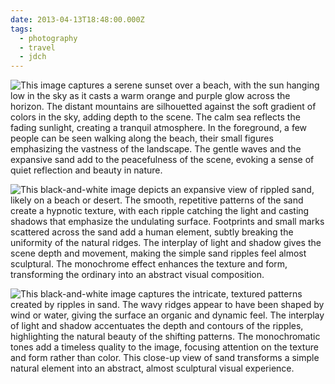 ```yaml
---
date: 2013-04-13T18:48:00.000Z
tags:
  - photography
  - travel
  - jdch
---
```

![This image captures a serene sunset over a beach, with the sun hanging low in the sky as it casts a warm orange and purple glow across the horizon. The distant mountains are silhouetted against the soft gradient of colors in the sky, adding depth to the scene. The calm sea reflects the fading sunlight, creating a tranquil atmosphere. In the foreground, a few people can be seen walking along the beach, their small figures emphasizing the vastness of the landscape. The gentle waves and the expansive sand add to the peacefulness of the scene, evoking a sense of quiet reflection and beauty in nature.](../../assets/photos/20130413-IMG_4840.jpg)

![This black-and-white image depicts an expansive view of rippled sand, likely on a beach or desert. The smooth, repetitive patterns of the sand create a hypnotic texture, with each ripple catching the light and casting shadows that emphasize the undulating surface. Footprints and small marks scattered across the sand add a human element, subtly breaking the uniformity of the natural ridges. The interplay of light and shadow gives the scene depth and movement, making the simple sand ripples feel almost sculptural. The monochrome effect enhances the texture and form, transforming the ordinary into an abstract visual composition.](../../assets/photos/20130413-IMG_4815.jpg)

![This black-and-white image captures the intricate, textured patterns created by ripples in sand. The wavy ridges appear to have been shaped by wind or water, giving the surface an organic and dynamic feel. The interplay of light and shadow accentuates the depth and contours of the ripples, highlighting the natural beauty of the shifting patterns. The monochromatic tones add a timeless quality to the image, focusing attention on the texture and form rather than color. This close-up view of sand transforms a simple natural element into an abstract, almost sculptural visual experience.](../../assets/photos/20130413-IMG_4830.jpg)
